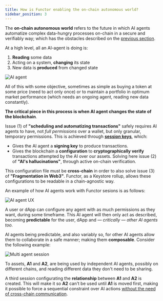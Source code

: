 ```yaml
---
title: How is Functor enabling the on-chain autonomous world?
sidebar_position: 3
---
```


<Head>
  <meta prefix="og: http://ogp.me/ns#" />
</Head>

The **on-chain autonomous world** refers to the future in which AI agents automatize complex data-hungry processes on-chain in a secure and verifiably way; which has the obstacles described on the [previous section](/why_functor).

At a high level, all an AI-agent is doing is:

1. **Reading** some data
2. Acting on a system, **changing** its state
3. New data is **produced** from changed state

![AI agent](/img/ai_agent.png)

All of this with some objective, sometimes as simple as buying a token at some price (need to act only once) or to maintain a portfolio in optimum market performance (which needs an ongoing agent, reading new data constantly). 

**The critical piece in this process is when AI agent changes the state of the blockchain**.

Issue (1) of **"scheduling and automatizing transactions"** safely requires AI agents to have, not *full permissions* over a wallet, but only granular, temporary permissions. This is achieved through [**session keys**](/concepts/glossary/#session-key), which:

- Gives the AI agent a **signing key** to produce transactions.
- Gives the blockchain a **configuration** to **cryptographically verify** transactions attempted by the AI over our assets. Solving here issue (2) of **"AI's hallucinations"**, through active on-chain verification.

This configuration file must be **cross-chain** in order to also solve issue (3) of **"Fragmentation in Web3"**. Functor, as a Keystore rollup, allows these configurations to be readable in a chain-agnostic way.

An example of how AI agents work with Functor sesions is as follows:

![AI agent UX](/img/ai_agent_ux.png)

A user or dApp can configure any agent with as much permissions as they want, during some timeframe. This AI agent will then only act as described, becoming **predictable** for the user, dApp and *— critically — other AI agents too.*

AI agents being predictable, and also variably so, for other AI agents allow them to collaborate in a safe manner; making them **composable**. Consider the following example:

![Multi agent session](/img/multi_agent_session.png)

To assets, **A1** and **A2**, are being used by independent AI agents, possibly on different chains, and reading different data they don't need to be sharing. 

A third session configurating the **relationship** between **A1** and **A2** is created. This will make it so **A2** can't be used until **A1** is moved first, making it possible to force a sequential constraint over AI actions <u>without the need of cross-chain communication</u>.